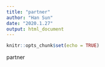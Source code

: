 ```yaml
---
title: "partner"
author: "Han Sun"
date: "2020.1.27"
output: html_document
---
```


```r
knitr::opts_chunk$set(echo = TRUE)
```

partner